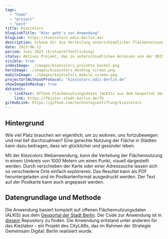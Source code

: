 ```yaml
---
tags:
  - "home"
  - "project"
  - "post"
title: Kiezcolors
blogLinkTitle: "Hier geht's zur Anwendung"
blogLink: https://kiezcolors.odis-berlin.de/
description: Schaue dir die Verteilung unterschiedlicher Flächennutzungen in deinem Kiez an.
date: 2023-06-12
period: Juni 2023 (Erstveröffentlichung)
status: Aktives Projekt, das zu unterschiedlichen Anlässen von der ODIS eingesetzt wird.
visible: true
indexImage: ./images/kiezcolors_projekte_kachel.png
heroImage: ./images/kiezcolors_desktop_screen.png
mobileImage: ./images/kiezcolors_mobile_screen.png
projectUrlWithoutProtocol: "kiezcolors.odis-berlin.de"
showImageInMockup: true
datasets:
  - linkText: Offene Flächennutzungsdaten (ALKIS) aus dem Geoportal der Stadt Berlin 
    link: https://fbinter.stadt-berlin.de/fb 
gitHubLink: https://github.com/technologiestiftung/kiezcolors
---
```


## Hintergrund

Wie viel Platz brauchen wir eigentlich, um zu wohnen, uns fortzubewegen und mal tief durchzuatmen? Eine gerechte Nutzung der Fläche in Städten kann dazu beitragen, dass wir glücklicher und gesünder leben.

Mit der Kiezcolors Webanwendung, kann die Verteilung der Flächennutzung in einem Umkreis von 1000 Metern um einen Punkt, visuell dargestellt werden. Durch verschieben der Karte oder einer Adresssuche lassen sich so verschiedene Orte einfach explorieren. Das Resultat kann als PDF heruntergeladen und im Postkartenformat ausgedruckt werden. Der Text auf der Postkarte kann auch angepasst werden.


<ImageSection
  src={image}
  caption="Eine Beispielposkarte am Standort des CityLAB Berlin."
  fullWidth={false}
/>


<ImageSection
  src={image2}
  caption="Eine Beispielposkarte am Standort des CityLAB Berlin."
  fullWidth={false}
/>

## Datengrundlage und Methode

Die Anwendung basiert komplett auf offenen Flächennutzungsdaten (ALKIS) aus dem [Geoportal der Stadt Berlin](https://fbinter.stadt-berlin.de/fb/). Der Code zur Anwendung ist in [diesem](https://github.com/technologiestiftung/kiezcolors/) Repository zu finden. Die Anwendung entstand unter anderem für das Kiezlabor - ein Projekt des CityLABs, das im Rahmen der Strategie Gemeinsam Digital: Berlin realisiert wurde.
